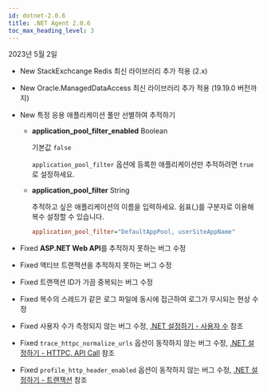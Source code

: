```yaml
---
id: dotnet-2.0.6
title: .NET Agent 2.0.6
toc_max_heading_level: 3
---
```


2023년 5월 2일

- <Status>New</Status> StackExchcange Redis 최신 라이브러리 추가 적용 (2.x)

- <Status>New</Status> Oracle.ManagedDataAccess 최신 라이브러리 추가 적용 (19.19.0 버전까지)

- <Status>New</Status> 특정 응용 애플리케이션 풀만 선별하여 추적하기

  * **application_pool_filter_enabled** <span class='type'>Boolean</span>

    기본값 `false`
  
    `application_pool_filter` 옵션에 등록한 애플리케이션만 추적하려면 `true`로 설정하세요.

  * **application_pool_filter** <span class='type'>String</span>

    추적하고 싶은 애플리케이션의 이름을 입력하세요. 쉼표(,)를 구분자로 이용해 복수 설정할 수 있습니다.

    ```ini title='whatap.conf'
    application_pool_filter="DefaultAppPool, userSiteAppName"
    ```

- <Status>Fixed</Status> <b>ASP.NET Web API</b>를 추적하지 못하는 버그 수정

- <Status>Fixed</Status> 액티브 트랜잭션을 추적하지 못하는 버그 수정

- <Status>Fixed</Status> 트랜잭션 ID가 가끔 중복되는 버그 수정

- <Status>Fixed</Status> 복수의 스레드가 같은 로그 파일에 동시에 접근하여 로그가 무시되는 현상 수정

- <Status>Fixed</Status> 사용자 수가 측정되지 않는 버그 수정, <a href='../../dotnet/agent-number-of-user.html' target='_blank'>.NET 설정하기 - 사용자 수</a> 참조

- <Status>Fixed</Status> <code>trace_httpc_normalize_urls</code> 옵션이 동작하지 않는 버그 수정, <a href='../../dotnet/agent-httpcapicall.html' target='_blank'>.NET 설정하기 - HTTPC, API Call</a> 참조

- <Status>Fixed</Status> <code>profile_http_header_enabled</code> 옵션이 동작하지 않는 버그 수정, <a href='../../dotnet/agent-transaction.html' target='_blank'>.NET 설정하기 - 트랜잭션</a> 참조
